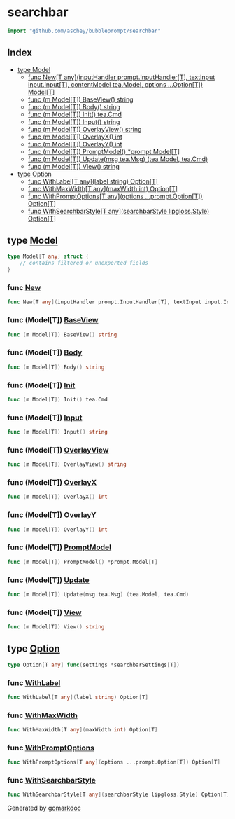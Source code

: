 

<div class="api">

# searchbar

```go
import "github.com/aschey/bubbleprompt/searchbar"
```

## Index

- [type Model](<#type-model>)
  - [func New[T any](inputHandler prompt.InputHandler[T], textInput input.Input[T], contentModel tea.Model, options ...Option[T]) Model[T]](<#func-new>)
  - [func \(m Model\[T\]\) BaseView\(\) string](<#func-modelt-baseview>)
  - [func \(m Model\[T\]\) Body\(\) string](<#func-modelt-body>)
  - [func \(m Model\[T\]\) Init\(\) tea.Cmd](<#func-modelt-init>)
  - [func \(m Model\[T\]\) Input\(\) string](<#func-modelt-input>)
  - [func \(m Model\[T\]\) OverlayView\(\) string](<#func-modelt-overlayview>)
  - [func \(m Model\[T\]\) OverlayX\(\) int](<#func-modelt-overlayx>)
  - [func \(m Model\[T\]\) OverlayY\(\) int](<#func-modelt-overlayy>)
  - [func \(m Model\[T\]\) PromptModel\(\) \*prompt.Model\[T\]](<#func-modelt-promptmodel>)
  - [func \(m Model\[T\]\) Update\(msg tea.Msg\) \(tea.Model, tea.Cmd\)](<#func-modelt-update>)
  - [func \(m Model\[T\]\) View\(\) string](<#func-modelt-view>)
- [type Option](<#type-option>)
  - [func WithLabel[T any](label string) Option[T]](<#func-withlabel>)
  - [func WithMaxWidth[T any](maxWidth int) Option[T]](<#func-withmaxwidth>)
  - [func WithPromptOptions[T any](options ...prompt.Option[T]) Option[T]](<#func-withpromptoptions>)
  - [func WithSearchbarStyle[T any](searchbarStyle lipgloss.Style) Option[T]](<#func-withsearchbarstyle>)


## type [Model](<https://github.com/aschey/bubbleprompt/blob/main/searchbar/searchbar.go#L14-L23>)

```go
type Model[T any] struct {
    // contains filtered or unexported fields
}
```

### func [New](<https://github.com/aschey/bubbleprompt/blob/main/searchbar/searchbar.go#L25-L27>)

```go
func New[T any](inputHandler prompt.InputHandler[T], textInput input.Input[T], contentModel tea.Model, options ...Option[T]) Model[T]
```

### func \(Model\[T\]\) [BaseView](<https://github.com/aschey/bubbleprompt/blob/main/searchbar/searchbar.go#L111>)

```go
func (m Model[T]) BaseView() string
```

### func \(Model\[T\]\) [Body](<https://github.com/aschey/bubbleprompt/blob/main/searchbar/searchbar.go#L120>)

```go
func (m Model[T]) Body() string
```

### func \(Model\[T\]\) [Init](<https://github.com/aschey/bubbleprompt/blob/main/searchbar/searchbar.go#L75>)

```go
func (m Model[T]) Init() tea.Cmd
```

### func \(Model\[T\]\) [Input](<https://github.com/aschey/bubbleprompt/blob/main/searchbar/searchbar.go#L115>)

```go
func (m Model[T]) Input() string
```

### func \(Model\[T\]\) [OverlayView](<https://github.com/aschey/bubbleprompt/blob/main/searchbar/searchbar.go#L125>)

```go
func (m Model[T]) OverlayView() string
```

### func \(Model\[T\]\) [OverlayX](<https://github.com/aschey/bubbleprompt/blob/main/searchbar/searchbar.go#L103>)

```go
func (m Model[T]) OverlayX() int
```

### func \(Model\[T\]\) [OverlayY](<https://github.com/aschey/bubbleprompt/blob/main/searchbar/searchbar.go#L107>)

```go
func (m Model[T]) OverlayY() int
```

### func \(Model\[T\]\) [PromptModel](<https://github.com/aschey/bubbleprompt/blob/main/searchbar/searchbar.go#L99>)

```go
func (m Model[T]) PromptModel() *prompt.Model[T]
```

### func \(Model\[T\]\) [Update](<https://github.com/aschey/bubbleprompt/blob/main/searchbar/searchbar.go#L79>)

```go
func (m Model[T]) Update(msg tea.Msg) (tea.Model, tea.Cmd)
```

### func \(Model\[T\]\) [View](<https://github.com/aschey/bubbleprompt/blob/main/searchbar/searchbar.go#L133>)

```go
func (m Model[T]) View() string
```

## type [Option](<https://github.com/aschey/bubbleprompt/blob/main/searchbar/option.go#L15>)

```go
type Option[T any] func(settings *searchbarSettings[T])
```

### func [WithLabel](<https://github.com/aschey/bubbleprompt/blob/main/searchbar/option.go#L23>)

```go
func WithLabel[T any](label string) Option[T]
```

### func [WithMaxWidth](<https://github.com/aschey/bubbleprompt/blob/main/searchbar/option.go#L29>)

```go
func WithMaxWidth[T any](maxWidth int) Option[T]
```

### func [WithPromptOptions](<https://github.com/aschey/bubbleprompt/blob/main/searchbar/option.go#L35>)

```go
func WithPromptOptions[T any](options ...prompt.Option[T]) Option[T]
```

### func [WithSearchbarStyle](<https://github.com/aschey/bubbleprompt/blob/main/searchbar/option.go#L17>)

```go
func WithSearchbarStyle[T any](searchbarStyle lipgloss.Style) Option[T]
```

</div>

Generated by [gomarkdoc](<https://github.com/princjef/gomarkdoc>)
